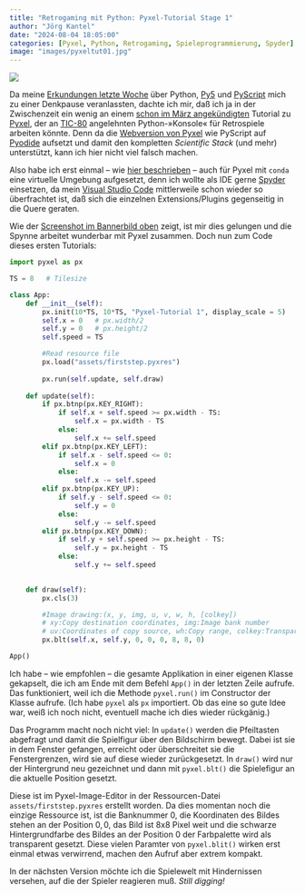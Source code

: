 ```yaml
---
title: "Retrogaming mit Python: Pyxel-Tutorial Stage 1"
author: "Jörg Kantel"
date: "2024-08-04 18:05:00"
categories: [Pyxel, Python, Retrogaming, Spieleprogrammierung, Spyder]
image: "images/pyxeltut01.jpg"
---
```


[![](images/pyxeltut01-b.jpg)](https://www.flickr.com/photos/schockwellenreiter/53900531777/)

Da meine [Erkundungen letzte Woche](https://kantel.github.io/posts/2024072701_py5_pyscript/) über Python, [Py5](http://cognitiones.kantel-chaos-team.de/programmierung/creativecoding/processing/py5.html) und [PyScript](http://cognitiones.kantel-chaos-team.de/programmierung/python/pyscript.html) mich zu einer Denkpause veranlassten, dachte ich mir, daß ich ja in der Zwischenzeit ein wenig an einem [schon im März angekündigten](https://kantel.github.io/posts/2024032002_first_steps_pyxel/) Tutorial zu [Pyxel](http://cognitiones.kantel-chaos-team.de/multimedia/spieleprogrammierung/pyxel.html), der an [TIC-80](http://cognitiones.kantel-chaos-team.de/multimedia/spieleprogrammierung/tic80.html) angelehnten Python-»Konsole« für Retrospiele arbeiten könnte. Denn da die [Webversion von Pyxel](https://github.com/kitao/pyxel/wiki/How-To-Use-Pyxel-Web) wie PyScript auf [Pyodide](http://cognitiones.kantel-chaos-team.de/programmierung/python/pyodide.html) aufsetzt und damit den kompletten *Scientific Stack* (und mehr) unterstützt, kann ich hier nicht viel falsch machen.

Also habe ich erst einmal -- wie [hier beschrieben](https://kantel.github.io/posts/2024062502_python_envs/) -- auch für Pyxel mit `conda` eine virtuelle Umgebung aufgesetzt, denn ich wollte als IDE gerne [Spyder](http://cognitiones.kantel-chaos-team.de/programmierung/python/spyder.html) einsetzen, da mein [Visual Studio Code](http://cognitiones.kantel-chaos-team.de/produktivitaet/visualstudiocode.html) mittlerweile schon wieder so überfrachtet ist, daß sich die einzelnen Extensions/Plugins gegenseitig in die Quere geraten.

Wie der [Screenshot im Bannerbild oben](https://www.flickr.com/photos/schockwellenreiter/53900531777/) zeigt, ist mir dies gelungen und die Spynne arbeitet wunderbar mit Pyxel zusammen. Doch nun zum Code dieses ersten Tutorials:

~~~python
import pyxel as px

TS = 8   # Tilesize

class App:
    def __init__(self):
        px.init(10*TS, 10*TS, "Pyxel-Tutorial 1", display_scale = 5)
        self.x = 0   # px.width/2
        self.y = 0   # px.height/2
        self.speed = TS

        #Read resource file
        px.load("assets/firststep.pyxres")
        
        px.run(self.update, self.draw)
        
    def update(self):
        if px.btnp(px.KEY_RIGHT):
            if self.x + self.speed >= px.width - TS:
                self.x = px.width - TS
            else:
                self.x += self.speed
        elif px.btnp(px.KEY_LEFT):
            if self.x - self.speed <= 0:
                self.x = 0
            else:
                self.x -= self.speed
        elif px.btnp(px.KEY_UP):
            if self.y - self.speed <= 0:
                self.y = 0
            else:
                self.y -= self.speed
        elif px.btnp(px.KEY_DOWN):
            if self.y + self.speed >= px.height - TS:
                self.y = px.height - TS
            else:
                self.y += self.speed
            

    def draw(self):
        px.cls(3)

        #Image drawing:(x, y, img, u, v, w, h, [colkey])
        # xy:Copy destination coordinates, img:Image bank number
        # uv:Coordinates of copy source, wh:Copy range, colkey:Transparent color
        px.blt(self.x, self.y, 0, 0, 0, 8, 8, 0)

App()
~~~

Ich habe -- wie empfohlen -- die gesamte Applikation in einer eigenen Klasse gekapselt, die ich am Ende mit dem Befehl `App()` in der letzten Zeile aufrufe. Das funktioniert, weil ich die Methode `pyxel.run()` im Constructor der Klasse aufrufe. (Ich habe `pyxel` als `px` importiert. Ob das eine so gute Idee war, weiß ich noch nicht, eventuell mache ich dies wieder rückgänig.)

Das Programm macht noch nicht viel: In `update()` werden die Pfeiltasten abgefragt und damit die Spielfigur über den Bildschirm bewegt. Dabei ist sie in dem Fenster gefangen, erreicht oder überschreitet sie die Fenstergrenzen, wird sie auf diese wieder zurückgesetzt. In `draw()` wird nur der Hintergrund neu gezeichnet und dann mit `pyxel.blt()` die Spielefigur an die aktuelle Position gesetzt.

Diese ist im Pyxel-Image-Editor in der Ressourcen-Datei `assets/firststep.pyxres` erstellt worden. Da dies momentan noch die einzige Ressource ist, ist die Banknummer $0$, die Koordinaten des Bildes stehen an der Position $0, 0$, das Bild ist $8$x$8$ Pixel weit und die schwarze Hintergrundfarbe des Bildes an der Position $0$ der Farbpalette wird als transparent gesetzt. Diese vielen Paramter von `pyxel.blit()` wirken erst einmal etwas verwirrend, machen den Aufruf aber extrem kompakt.

In der nächsten Version möchte ich die Spielewelt mit Hindernissen versehen, auf die der Spieler reagieren muß. *Still digging!*